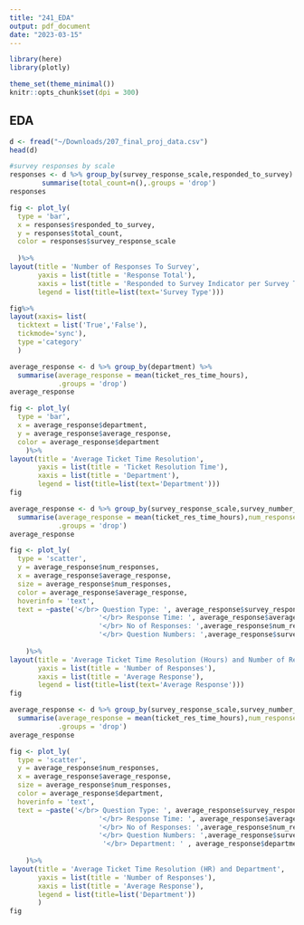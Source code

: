 ```yaml
---
title: "241_EDA"
output: pdf_document
date: "2023-03-15"
---
```


```r
library(here)
library(plotly)

theme_set(theme_minimal())
knitr::opts_chunk$set(dpi = 300)

```

## EDA

```r
d <- fread("~/Downloads/207_final_proj_data.csv")
head(d)
```



```r
#survey responses by scale
responses <- d %>% group_by(survey_response_scale,responded_to_survey) %>% 
        summarise(total_count=n(),.groups = 'drop')
responses

```

```r
fig <- plot_ly(
  type = 'bar',
  x = responses$responded_to_survey,
  y = responses$total_count,
  color = responses$survey_response_scale
    
  )%>%
layout(title = 'Number of Responses To Survey',
       yaxis = list(title = 'Response Total'),
       xaxis = list(title = 'Responded to Survey Indicator per Survey Type'),
       legend = list(title=list(text='Survey Type')))

fig%>%
layout(xaxis= list(
  ticktext = list('True','False'),
  tickmode='sync'),
  type ='category'
  )
```






```r
average_response <- d %>% group_by(department) %>% 
  summarise(average_response = mean(ticket_res_time_hours),
            .groups = 'drop')
average_response
```



```r
fig <- plot_ly(
  type = 'bar',
  x = average_response$department,
  y = average_response$average_response,
  color = average_response$department
    )%>%
layout(title = 'Average Ticket Time Resolution',
       yaxis = list(title = 'Ticket Resolution Time'),
       xaxis = list(title = 'Department'),
       legend = list(title=list(text='Department')))
fig
```
```r
average_response <- d %>% group_by(survey_response_scale,survey_number_of_questions,responded_to_survey=TRUE) %>% 
  summarise(average_response = mean(ticket_res_time_hours),num_responses = n(),
            .groups = 'drop')
average_response
```

```r
fig <- plot_ly(
  type = 'scatter',
  y = average_response$num_responses,
  x = average_response$average_response,
  size = average_response$num_responses,
  color = average_response$average_response,
  hoverinfo = 'text',
  text = ~paste('</br> Question Type: ', average_response$survey_response_scale,
                      '</br> Response Time: ', average_response$average_response,
                      '</br> No of Responses: ',average_response$num_responses,
                      '</br> Question Numbers: ',average_response$survey_number_of_questions)
  
    )%>%
layout(title = 'Average Ticket Time Resolution (Hours) and Number of Responses',
       yaxis = list(title = 'Number of Responses'),
       xaxis = list(title = 'Average Response'),
       legend = list(title=list(text='Average Response')))
fig
```

```r
average_response <- d %>% group_by(survey_response_scale,survey_number_of_questions,responded_to_survey=TRUE,department) %>% 
  summarise(average_response = mean(ticket_res_time_hours),num_responses = n(),
            .groups = 'drop')
average_response
```

```r
fig <- plot_ly(
  type = 'scatter',
  y = average_response$num_responses,
  x = average_response$average_response,
  size = average_response$num_responses,
  color = average_response$department,
  hoverinfo = 'text',
  text = ~paste('</br> Question Type: ', average_response$survey_response_scale,
                      '</br> Response Time: ', average_response$average_response,
                      '</br> No of Responses: ',average_response$num_responses,
                      '</br> Question Numbers: ',average_response$survey_number_of_questions,
                       '</br> Department: ' , average_response$department)
  
    )%>%
layout(title = 'Average Ticket Time Resolution (HR) and Department',
       yaxis = list(title = 'Number of Responses'),
       xaxis = list(title = 'Average Response'),
       legend = list(title=list('Department'))
       )
fig
```






